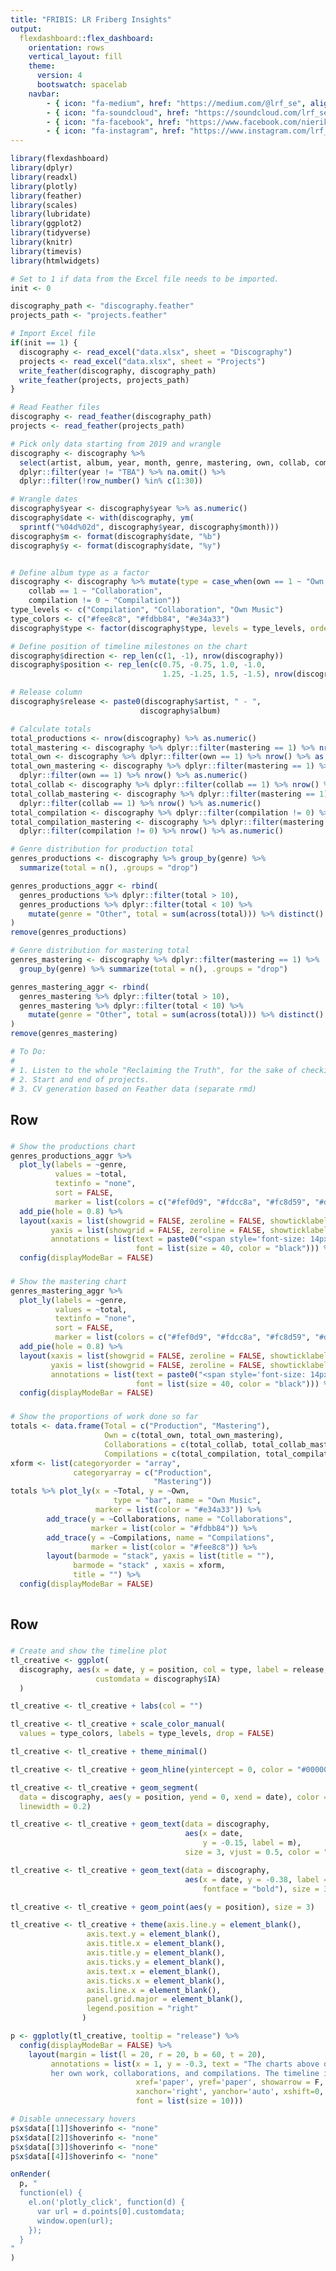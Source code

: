 ```yaml
---
title: "FRIBIS: LR Friberg Insights"
output: 
  flexdashboard::flex_dashboard:
    orientation: rows
    vertical_layout: fill
    theme: 
      version: 4
      bootswatch: spacelab
    navbar:
        - { icon: "fa-medium", href: "https://medium.com/@lrf_se", align: right}
        - { icon: "fa-soundcloud", href: "https://soundcloud.com/lrf_se", align: right}
        - { icon: "fa-facebook", href: "https://www.facebook.com/nierikaproductions", align: right }
        - { icon: "fa-instagram", href: "https://www.instagram.com/lrf_se", align: right}
---
```


```r
library(flexdashboard)
library(dplyr)
library(readxl)
library(plotly)
library(feather)
library(scales)
library(lubridate)
library(ggplot2)
library(tidyverse)
library(knitr)
library(timevis)
library(htmlwidgets)

# Set to 1 if data from the Excel file needs to be imported.
init <- 0

discography_path <- "discography.feather"
projects_path <- "projects.feather"

# Import Excel file
if(init == 1) {
  discography <- read_excel("data.xlsx", sheet = "Discography")
  projects <- read_excel("data.xlsx", sheet = "Projects")
  write_feather(discography, discography_path)
  write_feather(projects, projects_path)
}

# Read Feather files
discography <- read_feather(discography_path)
projects <- read_feather(projects_path)

# Pick only data starting from 2019 and wrangle
discography <- discography %>%
  select(artist, album, year, month, genre, mastering, own, collab, compilation, IA) %>%
  dplyr::filter(year != "TBA") %>% na.omit() %>%
  dplyr::filter(!row_number() %in% c(1:30))

# Wrangle dates
discography$year <- discography$year %>% as.numeric()
discography$date <- with(discography, ym(
  sprintf("%04d%02d", discography$year, discography$month)))
discography$m <- format(discography$date, "%b")
discography$y <- format(discography$date, "%y")


# Define album type as a factor
discography <- discography %>% mutate(type = case_when(own == 1 ~ "Own Music",
    collab == 1 ~ "Collaboration",
    compilation != 0 ~ "Compilation"))
type_levels <- c("Compilation", "Collaboration", "Own Music")
type_colors <- c("#fee8c8", "#fdbb84", "#e34a33")
discography$type <- factor(discography$type, levels = type_levels, ordered = TRUE)

# Define position of timeline milestones on the chart
discography$direction <- rep_len(c(1, -1), nrow(discography))
discography$position <- rep_len(c(0.75, -0.75, 1.0, -1.0, 
                                  1.25, -1.25, 1.5, -1.5), nrow(discography))

# Release column
discography$release <- paste0(discography$artist, " - ",
                             discography$album)

# Calculate totals
total_productions <- nrow(discography) %>% as.numeric()
total_mastering <- discography %>% dplyr::filter(mastering == 1) %>% nrow() %>% as.numeric()
total_own <- discography %>% dplyr::filter(own == 1) %>% nrow() %>% as.numeric()
total_own_mastering <- discography %>% dplyr::filter(mastering == 1) %>% 
  dplyr::filter(own == 1) %>% nrow() %>% as.numeric()
total_collab <- discography %>% dplyr::filter(collab == 1) %>% nrow() %>% as.numeric()
total_collab_mastering <- discography %>% dplyr::filter(mastering == 1) %>%
  dplyr::filter(collab == 1) %>% nrow() %>% as.numeric()
total_compilation <- discography %>% dplyr::filter(compilation != 0) %>% nrow() %>% as.numeric()
total_compilation_mastering <- discography %>% dplyr::filter(mastering == 1) %>%
  dplyr::filter(compilation != 0) %>% nrow() %>% as.numeric()

# Genre distribution for production total
genres_productions <- discography %>% group_by(genre) %>% 
  summarize(total = n(), .groups = "drop")

genres_productions_aggr <- rbind(
  genres_productions %>% dplyr::filter(total > 10),
  genres_productions %>% dplyr::filter(total < 10) %>% 
    mutate(genre = "Other", total = sum(across(total))) %>% distinct()
)
remove(genres_productions)

# Genre distribution for mastering total
genres_mastering <- discography %>% dplyr::filter(mastering == 1) %>% 
  group_by(genre) %>% summarize(total = n(), .groups = "drop")

genres_mastering_aggr <- rbind(
  genres_mastering %>% dplyr::filter(total > 10),
  genres_mastering %>% dplyr::filter(total < 10) %>% 
    mutate(genre = "Other", total = sum(across(total))) %>% distinct()
)
remove(genres_mastering)

# To Do:
#
# 1. Listen to the whole "Reclaiming the Truth", for the sake of checking correct pronunciation
# 2. Start and end of projects.
# 3. CV generation based on Feather data (separate rmd)


```

Row {data-height=300}
-----------------------------------------------------------------------

###

```r
# Show the productions chart
genres_productions_aggr %>%
  plot_ly(labels = ~genre,
          values = ~total,
          textinfo = "none",
          sort = FALSE,
          marker = list(colors = c("#fef0d9", "#fdcc8a", "#fc8d59", "#d7301f"))) %>% 
  add_pie(hole = 0.8) %>%
  layout(xaxis = list(showgrid = FALSE, zeroline = FALSE, showticklabels = FALSE),
         yaxis = list(showgrid = FALSE, zeroline = FALSE, showticklabels = FALSE),
         annotations = list(text = paste0("<span style='font-size: 14px; color=#555; font-family:Helvetica'>Productions</span><br />", total_productions), "showarrow" = FALSE, 
                            font = list(size = 40, color = "black"))) %>%
  config(displayModeBar = FALSE)

```

### 

```r
# Show the mastering chart
genres_mastering_aggr %>%
  plot_ly(labels = ~genre,
          values = ~total,
          textinfo = "none",
          sort = FALSE,
          marker = list(colors = c("#fef0d9", "#fdcc8a", "#fc8d59", "#d7301f"))) %>% 
  add_pie(hole = 0.8) %>%
  layout(xaxis = list(showgrid = FALSE, zeroline = FALSE, showticklabels = FALSE),
         yaxis = list(showgrid = FALSE, zeroline = FALSE, showticklabels = FALSE),
         annotations = list(text = paste0("<span style='font-size: 14px; color=#555; font-family:Helvetica'>Mastering</span><br />", total_mastering), "showarrow" = FALSE, 
                            font = list(size = 40, color = "black"))) %>%
  config(displayModeBar = FALSE)

```

###

```r
# Show the proportions of work done so far
totals <- data.frame(Total = c("Production", "Mastering"),
                     Own = c(total_own, total_own_mastering),
                     Collaborations = c(total_collab, total_collab_mastering),
                     Compilations = c(total_compilation, total_compilation_mastering))
xform <- list(categoryorder = "array",
              categoryarray = c("Production", 
                                "Mastering"))
totals %>% plot_ly(x = ~Total, y = ~Own,
                       type = "bar", name = "Own Music",
                   marker = list(color = "#e34a33")) %>%
        add_trace(y = ~Collaborations, name = "Collaborations",
                  marker = list(color = "#fdbb84")) %>%  
        add_trace(y = ~Compilations, name = "Compilations",
                  marker = list(color = "#fee8c8")) %>%
        layout(barmode = "stack", yaxis = list(title = ""),
              barmode = "stack" , xaxis = xform,
              title = "") %>%
  config(displayModeBar = FALSE)
  
```

Row {data-height=300}
-----------------------------------------------------------------------

###

```r
# Create and show the timeline plot
tl_creative <- ggplot(
  discography, aes(x = date, y = position, col = type, label = release,
                   customdata = discography$IA)
  ) 

tl_creative <- tl_creative + labs(col = "") 

tl_creative <- tl_creative + scale_color_manual(
  values = type_colors, labels = type_levels, drop = FALSE) 

tl_creative <- tl_creative + theme_minimal() 

tl_creative <- tl_creative + geom_hline(yintercept = 0, color = "#000000", linewidth = 0.3)

tl_creative <- tl_creative + geom_segment(
  data = discography, aes(y = position, yend = 0, xend = date), color = "#000000", 
  linewidth = 0.2) 

tl_creative <- tl_creative + geom_text(data = discography,  
                                       aes(x = date, 
                                           y = -0.15, label = m),
                                       size = 3, vjust = 0.5, color = "#CCCCCC", angle = 90) 

tl_creative <- tl_creative + geom_text(data = discography,
                                       aes(x = date, y = -0.38, label = y,
                                           fontface = "bold"), size = 3.5, color = "#CCCCCC") 

tl_creative <- tl_creative + geom_point(aes(y = position), size = 3) 

tl_creative <- tl_creative + theme(axis.line.y = element_blank(),
                 axis.text.y = element_blank(),
                 axis.title.x = element_blank(),
                 axis.title.y = element_blank(),
                 axis.ticks.y = element_blank(),
                 axis.text.x = element_blank(),
                 axis.ticks.x = element_blank(),
                 axis.line.x = element_blank(),
                 panel.grid.major = element_blank(),
                 legend.position = "right"
                ) 

p <- ggplotly(tl_creative, tooltip = "release") %>%
  config(displayModeBar = FALSE) %>%
    layout(margin = list(l = 20, r = 20, b = 60, t = 20),
         annotations = list(x = 1, y = -0.3, text = "The charts above depict the number of music albums that have been produced and mastered by LR Friberg from the year 2019 onwards, along with the breakdown of 
         her own work, collaborations, and compilations. The timeline is interactive; when you interact with the points, the links to the albums will open in a new window.",
                            xref='paper', yref='paper', showarrow = F, 
                            xanchor='right', yanchor='auto', xshift=0, yshift=0,
                            font = list(size = 10)))

# Disable unnecessary hovers
p$x$data[[1]]$hoverinfo <- "none"
p$x$data[[2]]$hoverinfo <- "none"
p$x$data[[3]]$hoverinfo <- "none"
p$x$data[[4]]$hoverinfo <- "none"

onRender(
  p, "
  function(el) {
    el.on('plotly_click', function(d) {
      var url = d.points[0].customdata;
      window.open(url);
    });
  }
"
)

```

